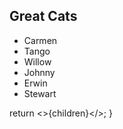 ## Great Cats

- Carmen
- Tango
- Willow
- Johnny
- Erwin
- Stewart

<!-- This default export overrides the default layout ensuring -->
<!--  that the FAQ component isn't wrapped by other elements -->

  return <>{children}</>;
}

